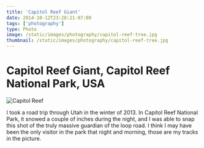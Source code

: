 ```yaml
---
title: 'Capitol Reef Giant'
date: 2014-10-12T23:28:21-07:00
tags: ['photography']
type: Photo
image: /static/images/photography/capitol-reef-tree.jpg
thumbnail: /static/images/photography/capitol-reef-tree.jpg
---
```


# Capitol Reef Giant, Capitol Reef National Park, USA

![Capitol Reef](/static/images/photography/capitol-reef-tree.jpg)

I took a road trip through Utah in the winter of 2013. In Capitol Reef National Park, it snowed a couple of inches during the night, and I was able to snap this shot of the truly massive guardian of the loop road. I think I may have been the only visitor in the park that night and morning, those are my tracks in the picture.
